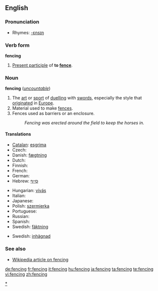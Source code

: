 ==English==

===Pronunciation===
*Rhymes: [[Rhymes:English:-ɛnsɪŋ|-ɛnsɪŋ]]

===Verb form===
'''fencing'''

# [[present participle|Present participle]] of '''to [[fence]]'''.

===Noun===
'''fencing''' (''[[uncountable]]'')

# The [[art]] or [[sport]] of [[duel]]ling with [[sword]]s, especially the style that [[originate]]d in [[Europe]].
# Material used to make [[fence]]s.
# Fences used as barriers or an enclosure.
#:''Fencing was erected around the field to keep the horses in.''

====Translations====

{{trans-top|sport}}
* [[Catalan]]: [[esgrima#Catalan|esgrima]]
* Czech: {{t-|cs|šerm|m}}
* Danish: [[fægtning]] {{c}}
* Dutch: {{t+|nl|schermen}}
* Finnish: {{t-|fi|miekkailu}}
* French: {{t+|fr|escrime|f}}
* German: {{t+|de|Fechten|n}}
* Hebrew: [[סייף]]
{{trans-mid}}
* Hungarian: [[vívás]]
* Italian: {{t-|it|scherma|f}}
* Japanese: {{t+|ja|フェンシング|sc=Jpan}}
* Polish: [[szermierka]]
* Portuguese: {{t+|pt|esgrima|f}}
* Russian: {{t+|ru|фехтование|n|tr=fextovánije|sc=Cyrl}}
* Spanish: {{t-|es|esgrima|f}}
* Swedish: [[fäktning]]
{{trans-bottom}}

{{trans-top|material used to make fences}}
{{trans-mid}}
{{trans-bottom}}

{{trans-top|fences used as barriers or an enclosure}}
* Swedish: [[inhägnad]]
{{trans-mid}}
{{trans-bottom}}

===See also===
*[[w:fencing|Wikipedia article on fencing]]

[[Category:Fencing|*]]

[[de:fencing]]
[[fr:fencing]]
[[it:fencing]]
[[hu:fencing]]
[[ja:fencing]]
[[ta:fencing]]
[[te:fencing]]
[[vi:fencing]]
[[zh:fencing]]
